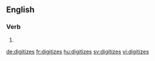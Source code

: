 ==English==

===Verb===
{{head|en}}

# {{en-third-person singular of|digitize}}

[[de:digitizes]]
[[fr:digitizes]]
[[hu:digitizes]]
[[sv:digitizes]]
[[vi:digitizes]]